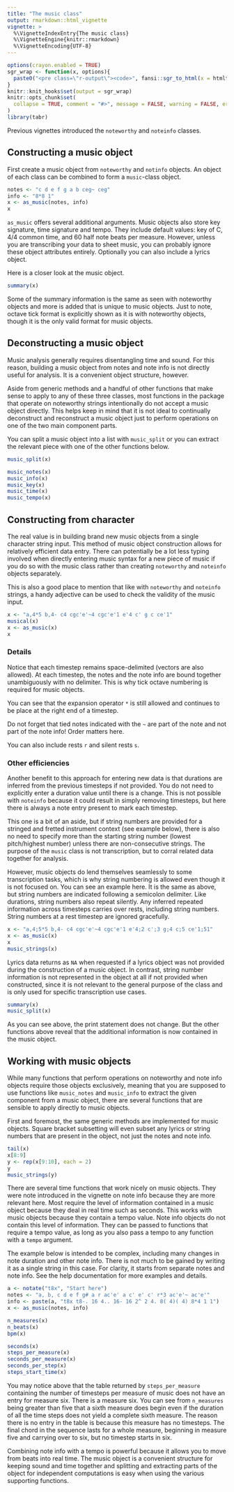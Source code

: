 ---
title: "The music class"
output: rmarkdown::html_vignette
vignette: >
  %\VignetteIndexEntry{The music class}
  %\VignetteEngine{knitr::rmarkdown}
  %\VignetteEncoding{UTF-8}
---

```{r setup, include = FALSE}
options(crayon.enabled = TRUE)
sgr_wrap <- function(x, options){
  paste0("<pre class=\"r-output\"><code>", fansi::sgr_to_html(x = htmltools::htmlEscape(x)), "</code></pre>")
}
knitr::knit_hooks$set(output = sgr_wrap)
knitr::opts_chunk$set(
  collapse = TRUE, comment = "#>", message = FALSE, warning = FALSE, error = FALSE, tidy = FALSE, out.width = "100%"
)
library(tabr)
```

Previous vignettes introduced the `noteworthy` and `noteinfo` classes.

## Constructing a music object

First create a music object from `noteworthy` and `notinfo` objects. An object of each class can be combined to form a `music`-class object.

```{r music1}
notes <- "c d e f g a b ceg~ ceg"
info <- "8*8 1"
x <- as_music(notes, info)
x
```

`as_music` offers several additional arguments. Music objects also store key signature, time signature and tempo. They include default values: key of C, 4/4 common time, and 60 half note beats per measure. However, unless you are transcribing your data to sheet music, you can probably ignore these object attributes entirely. Optionally you can also include a lyrics object.

Here is a closer look at the music object.

```{r music2}
summary(x)
```

Some of the summary information is the same as seen with noteworthy objects and more is added that is unique to music objects. Just to note, octave tick format is explicitly shown as it is with noteworthy objects, though it is the only valid format for music objects.

## Deconstructing a music object

Music analysis generally requires disentangling time and sound. For this reason, building a music object from notes and note info is not directly useful for analysis. It is a convenient object structure, however.

Aside from generic methods and a handful of other functions that make sense to apply to any of these three classes, most functions in the package that operate on noteworthy strings intentionally do not accept a music object directly. This helps keep in mind that it is not ideal to continually deconstruct and reconstruct a music object just to perform operations on one of the two main component parts.

You can split a music object into a list with `music_split` or you can extract the relevant piece with one of the other functions below.

```{r music3}
music_split(x)

music_notes(x)
music_info(x)
music_key(x)
music_time(x)
music_tempo(x)
```

## Constructing from character

The real value is in building brand new music objects from a single character string input. This method of music object construction allows for relatively efficient data entry. There can potentially be a lot less typing involved when directly entering music syntax for a new piece of music if you do so with the music class rather than creating `noteworthy` and `noteinfo` objects separately.

This is also a good place to mention that like with `noteworthy` and `noteinfo` strings, a handy adjective can be used to check the validity of the music input.

```{r music4}
x <- "a,4*5 b,4- c4 cgc'e'~4 cgc'e'1 e'4 c' g c ce'1"
musical(x)
x <- as_music(x)
x
```

### Details

Notice that each timestep remains space-delimited (vectors are also allowed). At each timestep, the notes and the note info are bound together unambiguously with no delimiter. This is why tick octave numbering is required for music objects.

You can see that the expansion operator `*` is still allowed and continues to be place at the right end of a timestep.

Do not forget that tied notes indicated with the `~` are part of the note and not part of the note info! Order matters here.

You can also include rests `r` and silent rests `s`.

### Other efficiencies

Another benefit to this approach for entering new data is that durations are inferred from the previous timesteps if not provided. You do not need to explicitly enter a duration value until there is a change. This is not possible with `noteinfo` because it could result in simply removing timesteps, but here there is always a note entry present to mark each timestep.

This one is a bit of an aside, but if string numbers are provided for a stringed and fretted instrument context (see example below), there is also no need to specify more than the starting string number (lowest pitch/highest number) unless there are non-consecutive strings. The purpose of the `music` class is not transcription, but to corral related data together for analysis.

However, music objects do lend themselves seamlessly to some transcription tasks, which is why string numbering is allowed even though it is not focused on. You can see an example here. It is the same as above, but string numbers are indicated following a semicolon delimiter. Like durations, string numbers also repeat silently. Any inferred repeated information across timesteps carries over rests, including string numbers. String numbers at a rest timestep are ignored gracefully.

```{r music5}
x <- "a,4;5*5 b,4- c4 cgc'e'~4 cgc'e'1 e'4;2 c';3 g;4 c;5 ce'1;51"
x <- as_music(x)
x
music_strings(x)
```

Lyrics data returns as `NA` when requested if a lyrics object was not provided during the construction of a music object. In contrast, string number information is not represented in the object at all if not provided when constructed, since it is not relevant to the general purpose of the class and is only used for specific transcription use cases.

```{r music 5b}
summary(x)
music_split(x)
```

As you can see above, the print statement does not change. But the other functions above reveal that the additional information is now contained in the music object.

## Working with music objects

While many functions that perform operations on noteworthy and note info objects require those objects exclusively, meaning that you are supposed to use functions like `music_notes` and `music_info` to extract the given component from a music object, there are several functions that are sensible to apply directly to music objects.

First and foremost, the same generic methods are implemented for music objects. Square bracket subsetting will even subset any lyrics or string numbers that are present in the object, not just the notes and note info.

```{r music6}
tail(x)
x[8:9]
y <- rep(x[9:10], each = 2)
y
music_strings(y)
```

There are several time functions that work nicely on music objects. They were note introduced in the vignette on note info because they are more relevant here. Most require the level of information contained in a music object because they deal in real time such as seconds. This works with music objects because they contain a tempo value. Note info objects do not contain this level of information. They can be passed to functions that require a tempo value, as long as you also pass a tempo to any function with a `tempo` argument.

The example below is intended to be complex, including many changes in note duration and other note info. There is not much to be gained by writing it as a single string in this case. For clarity, it starts from separate notes and note info. See the help documentation for more examples and details.

```{r music7}
a <- notate("t8x", "Start here")
notes <- "a, b, c d e f g# a r ac'e' a c' e' c' r*3 ac'e'~ ac'e'"
info <- paste(a, "t8x t8-. 16 4.. 16- 16 2^ 2 4. 8( 4)( 4) 8*4 1 1")
x <- as_music(notes, info)

n_measures(x)
n_beats(x)
bpm(x)

seconds(x)
steps_per_measure(x)
seconds_per_measure(x)
seconds_per_step(x)
steps_start_time(x)
```

You may notice above that the table returned by `steps_per_measure` containing the number of timesteps per measure of music does not have an entry for measure six. There is a measure six. You can see from `n_measures` being greater than five that a sixth measure does begin even if the duration of all the time steps does not yield a complete sixth measure. The reason there is no entry in the table is because this measure has no timesteps. The final chord in the sequence lasts for a whole measure, beginning in measure five and carrying over to six, but no timestep starts in six.

Combining note info with a tempo is powerful because it allows you to move from beats into real time. The music object is a convenient structure for keeping sound and time together and splitting and extracting parts of the object for independent computations is easy when using the various supporting functions.

